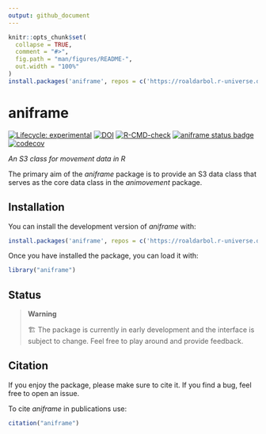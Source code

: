 ```yaml
---
output: github_document
---
```


<!-- README.md is generated from README.Rmd. Please edit that file -->

```r
knitr::opts_chunk$set(
  collapse = TRUE,
  comment = "#>",
  fig.path = "man/figures/README-",
  out.width = "100%"
)
install.packages('aniframe', repos = c('https://roaldarbol.r-universe.dev', 'https://cloud.r-project.org'))
```


# aniframe
<!-- badges: start -->
[![Lifecycle: experimental](https://img.shields.io/badge/lifecycle-experimental-orange.svg)](https://lifecycle.r-lib.org/articles/stages.html#experimental)
[![DOI](https://zenodo.org/badge/DOI/10.5281/zenodo.17344598.svg)](https://doi.org/10.5281/zenodo.17344598)
[![R-CMD-check](https://github.com/roaldarbol/aniframe/actions/workflows/R-CMD-check.yaml/badge.svg)](https://github.com/roaldarbol/aniframe/actions/workflows/R-CMD-check.yaml)
[![aniframe status
badge](https://roaldarbol.r-universe.dev/badges/aniframe)](https://roaldarbol.r-universe.dev)
[![codecov](https://codecov.io/gh/roaldarbol/aniframe/graph/badge.svg?token=Pf5n3yzLzK)](https://codecov.io/gh/roaldarbol/aniframe)
<!-- badges: end -->

*An S3 class for movement data in R*

The primary aim of the *aniframe* package is to provide an S3 data class that serves as the core data class in the *animovement* package.

## Installation

You can install the development version of *aniframe* with:

```r
install.packages('aniframe', repos = c('https://roaldarbol.r-universe.dev', 'https://cloud.r-project.org'))
```

Once you have installed the package, you can load it with:

```r
library("aniframe")
```

## Status
> **Warning**
>
> 🏗️ The package is currently in early development and the interface is subject to change. Feel free to play around and provide feedback.


## Citation {#citation}

If you enjoy the package, please make sure to cite it. If you find a bug, feel free to open an issue. 

To cite *aniframe* in publications use:

```r
citation("aniframe")
```
